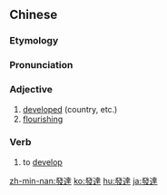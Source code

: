 {{also|发达}}
==Chinese==
{{zh-forms|s=发达}}

===Etymology===
{{rfe|lang=zh}}

===Pronunciation===
{{zh-pron
|m=fādá
|c=faat3 daat6
|h=pfs=fat-tha̍t
|mn=hoat-ta̍t
|cat=a,v
}}

===Adjective===
{{zh-adj}}

# [[developed]] (country, etc.)
# [[flourishing]]

===Verb===
{{zh-verb}}

# to [[develop]]

{{zh-cat|Elementary}}

[[zh-min-nan:發達]]
[[ko:發達]]
[[hu:發達]]
[[ja:發達]]